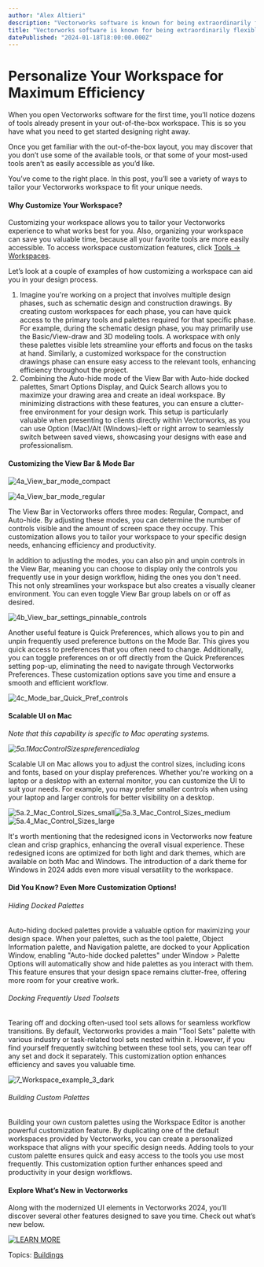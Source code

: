 ```yaml
---
author: "Alex Altieri"
description: "Vectorworks software is known for being extraordinarily flexible. See how to customize your workspace to fit your needs."
title: "Vectorworks software is known for being extraordinarily flexible. See how to customize your workspace to fit your needs." 
datePublished: "2024-01-18T18:00:00.000Z"
---
```

# Personalize Your Workspace for Maximum Efficiency

When you open Vectorworks software for the first time, you’ll notice dozens of tools already present in your out-of-the-box workspace. This is so you have what you need to get started designing right away.

Once you get familiar with the out-of-the-box layout, you may discover that you don’t use some of the available tools, or that some of your most-used tools aren’t as easily accessible as you’d like.

You’ve come to the right place. In this post, you’ll see a variety of ways to tailor your Vectorworks workspace to fit your unique needs.

#### Why Customize Your Workspace?

Customizing your workspace allows you to tailor your Vectorworks experience to what works best for you. Also, organizing your workspace can save you valuable time, because all your favorite tools are more easily accessible. To access workspace customization features, click [Tools -> Workspaces](https://app-help.vectorworks.net/2024/eng/VW2024%5FGuide/Start/Customizing%5Fworkspaces.htm?rhhlterm=workspaces%20workspace).

Let’s look at a couple of examples of how customizing a workspace can aid you in your design process.

1. Imagine you're working on a project that involves multiple design phases, such as schematic design and construction drawings. By creating custom workspaces for each phase, you can have quick access to the primary tools and palettes required for that specific phase. For example, during the schematic design phase, you may primarily use the Basic/View-draw and 3D modeling tools. A workspace with only these palettes visible lets streamline your efforts and focus on the tasks at hand. Similarly, a customized workspace for the construction drawings phase can ensure easy access to the relevant tools, enhancing efficiency throughout the project.
2. Combining the Auto-hide mode of the View Bar with Auto-hide docked palettes, Smart Options Display, and Quick Search allows you to maximize your drawing area and create an ideal workspace. By minimizing distractions with these features, you can ensure a clutter-free environment for your design work. This setup is particularly valuable when presenting to clients directly within Vectorworks, as you can use Option (Mac)/Alt (Windows)-left or right arrow to seamlessly switch between saved views, showcasing your designs with ease and professionalism.

#### Customizing the View Bar & Mode Bar

![4a_View_bar_mode_compact](https://blog.vectorworks.net/hs-fs/hubfs/Blog%20Images/2023%20Blog%20Images/9_Workspaces/4a_View_bar_mode_compact.png?width=3840&height=230&name=4a_View_bar_mode_compact.png)

![4a_View_bar_mode_regular](https://blog.vectorworks.net/hs-fs/hubfs/Blog%20Images/2023%20Blog%20Images/9_Workspaces/4a_View_bar_mode_regular.png?width=3840&height=284&name=4a_View_bar_mode_regular.png)

The View Bar in Vectorworks offers three modes: Regular, Compact, and Auto-hide. By adjusting these modes, you can determine the number of controls visible and the amount of screen space they occupy. This customization allows you to tailor your workspace to your specific design needs, enhancing efficiency and productivity.

In addition to adjusting the modes, you can also pin and unpin controls in the View Bar, meaning you can choose to display only the controls you frequently use in your design workflow, hiding the ones you don't need. This not only streamlines your workspace but also creates a visually cleaner environment. You can even toggle View Bar group labels on or off as desired.

![4b_View_bar_settings_pinnable_controls](https://blog.vectorworks.net/hs-fs/hubfs/Blog%20Images/2023%20Blog%20Images/9_Workspaces/4b_View_bar_settings_pinnable_controls.png?width=3840&height=1190&name=4b_View_bar_settings_pinnable_controls.png)

Another useful feature is Quick Preferences, which allows you to pin and unpin frequently used preference buttons on the Mode Bar. This gives you quick access to preferences that you often need to change. Additionally, you can toggle preferences on or off directly from the Quick Preferences setting pop-up, eliminating the need to navigate through Vectorworks Preferences. These customization options save you time and ensure a smooth and efficient workflow.

![4c_Mode_bar_Quick_Pref_controls](https://blog.vectorworks.net/hs-fs/hubfs/Blog%20Images/2023%20Blog%20Images/9_Workspaces/4c_Mode_bar_Quick_Pref_controls.png?width=1756&height=1392&name=4c_Mode_bar_Quick_Pref_controls.png)

#### Scalable UI on Mac

_Note that this capability is specific to Mac operating systems._

_![5a.1MacControlSizespreferencedialog](https://blog.vectorworks.net/hs-fs/hubfs/Blog%20Images/2023%20Blog%20Images/9Workspaces/5a.1MacControlSizespreferencedialog.png?width=2074&height=1506&name=5a.1MacControlSizespreferencedialog.png)_

Scalable UI on Mac allows you to adjust the control sizes, including icons and fonts, based on your display preferences. Whether you're working on a laptop or a desktop with an external monitor, you can customize the UI to suit your needs. For example, you may prefer smaller controls when using your laptop and larger controls for better visibility on a desktop.

![5a.2_Mac_Control_Sizes_small](https://blog.vectorworks.net/hs-fs/hubfs/Blog%20Images/2023%20Blog%20Images/9_Workspaces/5a.2_Mac_Control_Sizes_small.png?width=64&height=369&name=5a.2_Mac_Control_Sizes_small.png)![5a.3_Mac_Control_Sizes_medium](https://blog.vectorworks.net/hs-fs/hubfs/Blog%20Images/2023%20Blog%20Images/9_Workspaces/5a.3_Mac_Control_Sizes_medium.png?width=110&height=369&name=5a.3_Mac_Control_Sizes_medium.png)![5a.4_Mac_Control_Sizes_large](https://blog.vectorworks.net/hs-fs/hubfs/Blog%20Images/2023%20Blog%20Images/9_Workspaces/5a.4_Mac_Control_Sizes_large.png?width=173&height=369&name=5a.4_Mac_Control_Sizes_large.png)

It's worth mentioning that the redesigned icons in Vectorworks now feature clean and crisp graphics, enhancing the overall visual experience. These redesigned icons are optimized for both light and dark themes, which are available on both Mac and Windows. The introduction of a dark theme for Windows in 2024 adds even more visual versatility to the workspace.

#### Did You Know? Even More Customization Options!

###### Hiding Docked Palettes

Auto-hiding docked palettes provide a valuable option for maximizing your design space. When your palettes, such as the tool palette, Object Information palette, and Navigation palette, are docked to your Application Window, enabling "Auto-hide docked palettes" under Window > Palette Options will automatically show and hide palettes as you interact with them. This feature ensures that your design space remains clutter-free, offering more room for your creative work.

###### Docking Frequently Used Toolsets

Tearing off and docking often-used tool sets allows for seamless workflow transitions. By default, Vectorworks provides a main "Tool Sets" palette with various industry or task-related tool sets nested within it. However, if you find yourself frequently switching between these tool sets, you can tear off any set and dock it separately. This customization option enhances efficiency and saves you valuable time.

![7_Workspace_example_3_dark](https://blog.vectorworks.net/hs-fs/hubfs/Blog%20Images/2023%20Blog%20Images/9_Workspaces/7_Workspace_example_3_dark.png?width=3840&height=2160&name=7_Workspace_example_3_dark.png)

###### Building Custom Palettes

Building your own custom palettes using the Workspace Editor is another powerful customization feature. By duplicating one of the default workspaces provided by Vectorworks, you can create a personalized workspace that aligns with your specific design needs. Adding tools to your custom palette ensures quick and easy access to the tools you use most frequently. This customization option further enhances speed and productivity in your design workflows.

#### Explore What’s New in Vectorworks

Along with the modernized UI elements in Vectorworks 2024, you’ll discover several other features designed to save you time. Check out what’s new below.

[![LEARN MORE](https://no-cache.hubspot.com/cta/default/3018241/dda2de3e-9b90-457f-88e3-34e50f6acc30.png)](https://cta-redirect.hubspot.com/cta/redirect/3018241/dda2de3e-9b90-457f-88e3-34e50f6acc30) 

 Topics: [Buildings](https://blog.vectorworks.net/topic/buildings) 

 